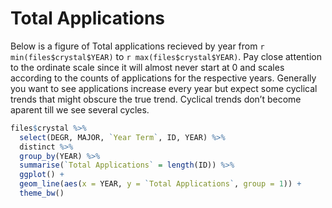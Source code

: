 # Total Applications

Below is a figure of Total applications recieved by year from `r min(files$crystal$YEAR)` to `r max(files$crystal$YEAR)`. Pay close attention to the ordinate scale since it will almost never start at 0 and scales according to the counts of applications for the respective years. Generally you want to see applications increase every year but expect some cyclical trends that might obscure the true trend. Cyclical trends don't become aparent till we see several cycles.

```r
files$crystal %>% 
  select(DEGR, MAJOR, `Year Term`, ID, YEAR) %>%
  distinct %>%
  group_by(YEAR) %>% 
  summarise(`Total Applications` = length(ID)) %>%
  ggplot() +
  geom_line(aes(x = YEAR, y = `Total Applications`, group = 1)) +
  theme_bw()
```
\newpage
